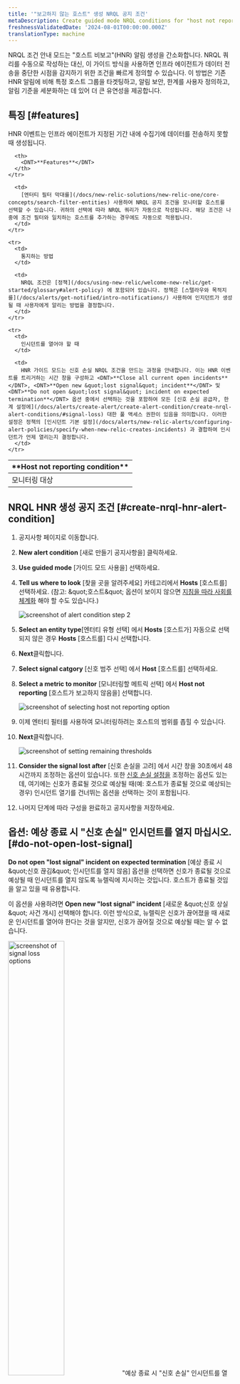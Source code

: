 ```yaml
---
title: '"보고하지 않는 호스트" 생성 NRQL 공지 조건'
metaDescription: Create guided mode NRQL conditions for "host not reporting" infrastructure errors.
freshnessValidatedDate: '2024-08-01T00:00:00.000Z'
translationType: machine
---
```






NRQL 조건 안내 모드는 &quot;호스트 비보고&quot;(HNR) 알림 생성을 간소화합니다. NRQL 쿼리를 수동으로 작성하는 대신, 이 가이드 방식을 사용하면 인프라 에이전트가 데이터 전송을 중단한 시점을 감지하기 위한 조건을 빠르게 정의할 수 있습니다. 이 방법은 기존 HNR 알림에 비해 특정 호스트 그룹을 타겟팅하고, 알림 보안, 한계를 사용자 정의하고, 알림 기준을 세분화하는 데 있어 더 큰 유연성을 제공합니다.

## 특징 [#features]

HNR 이벤트는 인프라 에이전트가 지정된 기간 내에 수집기에 데이터를 전송하지 못할 때 생성됩니다.

<table>
  <thead>
    <tr>
      <th style={{ width: "200px" }}>
        <DNT>**Host not reporting condition**</DNT>
      </th>

      <th>
        <DNT>**Features**</DNT>
      </th>
    </tr>
  </thead>

  <tbody>
    <tr>
      <td>
        모니터링 대상
      </td>

      <td>
        [엔터티 필터 막대를](/docs/new-relic-solutions/new-relic-one/core-concepts/search-filter-entities) 사용하여 NRQL 공지 조건을 모니터할 호스트를 선택할 수 있습니다. 귀하의 선택에 따라 NRQL 쿼리가 자동으로 작성됩니다. 해당 조건은 나중에 조건 필터와 일치하는 호스트를 추가하는 경우에도 자동으로 적용됩니다.
      </td>
    </tr>

    <tr>
      <td>
        통지하는 방법
      </td>

      <td>
        NRQL 조건은 [정책](/docs/using-new-relic/welcome-new-relic/get-started/glossary#alert-policy) 에 포함되어 있습니다. 정책은 [스텔라우와 목적지를](/docs/alerts/get-notified/intro-notifications/) 사용하여 인지던트가 생성될 때 사용자에게 알리는 방법을 결정합니다.
      </td>
    </tr>

    <tr>
      <td>
        인시던트를 열어야 할 때
      </td>

      <td>
        HNR 가이드 모드는 신호 손실 NRQL 조건을 만드는 과정을 안내합니다. 이는 HNR 이벤트를 트리거하는 시간 창을 구성하고 <DNT>**Close all current open incidents**</DNT>, <DNT>**Open new &quot;lost signal&quot; incident**</DNT> 및 <DNT>**Do not open &quot;lost signal&quot; incident on expected termination**</DNT> 옵션 중에서 선택하는 것을 포함하여 모든 [신호 손실 공급자, 한계 설정에](/docs/alerts/create-alert/create-alert-condition/create-nrql-alert-conditions/#signal-loss) 대한 풀 액세스 권한이 있음을 의미합니다. 이러한 설정은 정책의 [인시던트 기본 설정](/docs/alerts/new-relic-alerts/configuring-alert-policies/specify-when-new-relic-creates-incidents) 과 결합하여 인시던트가 언제 열리는지 결정합니다.
      </td>
    </tr>
  </tbody>
</table>

## NRQL HNR 생성 공지 조건 [#create-nrql-hnr-alert-condition]

1. 공지사항 페이지로 이동합니다.

2. **New alert condition** \[새로 만들기 공지사항을] 클릭하세요.

3. **Use guided mode** \[가이드 모드 사용을] 선택하세요.

4. **Tell us where to look** \[찾을 곳을 알려주세요] 카테고리에서 **Hosts** \[호스트를] 선택하세요. (참고: &amp;quot;호스트&amp;quot; 옵션이 보이지 않으면 [지침을 따라 사회를 체계화](/docs/infrastructure/host-integrations/installation/new-relic-guided-install-overview/) 해야 할 수도 있습니다.)

   <img title="creating a condition step 2" alt="screenshot of alert condition step 2" src={alertsTellUsWheretoLook} />

5. **Select an entity type**\[엔터티 유형 선택] 에서 **Hosts** \[호스트가] 자동으로 선택되지 않은 경우 **Hosts** \[호스트를] 다시 선택합니다.

6. **Next**클릭합니다.

7. **Select signal catgory** \[신호 범주 선택] 에서 **Host** \[호스트를] 선택하세요.

8. **Select a metric to monitor** \[모니터링할 메트릭 선택] 에서 **Host not reporting** \[호스트가 보고하지 않음을] 선택합니다.

   <img title="host not reporting selection" alt="screenshot of selecting host not reporting option" src={alertsHostNotReportingSelection} />

9. 이제 엔터티 필터를 사용하여 모니터링하려는 호스트의 범위를 좁힐 수 있습니다.

10. **Next**클릭합니다.

    <img title="set condition thresholds" alt="screenshot of setting remaining thresholds" src={alertsSetConditionThresholds} />

11. **Consider the signal lost after** \[신호 손실을 고려] 에서 시간 창을 30초에서 48시간까지 조정하는 옵션이 있습니다. 또한 [신호 손실 설정을](/docs/alerts/create-alert/create-alert-condition/create-nrql-alert-conditions/#signal-loss) 조정하는 옵션도 있는데, 여기에는 신호가 종료될 것으로 예상될 때(예: 호스트가 종료될 것으로 예상되는 경우) 인시던트 열기를 건너뛰는 옵션을 선택하는 것이 포함됩니다.

12. 나머지 단계에 따라 구성을 완료하고 공지사항을 저장하세요.

## 옵션: 예상 종료 시 &quot;신호 손실&quot; 인시던트를 열지 마십시오. [#do-not-open-lost-signal]

**Do not open &quot;lost signal&quot; incident on expected termination** \[예상 종료 시 &amp;quot;신호 끊김&amp;quot; 인시던트를 열지 않음] 옵션을 선택하면 신호가 종료될 것으로 예상될 때 인시던트를 열지 않도록 뉴렐릭에 지시하는 것입니다. 호스트가 종료될 것임을 알고 있을 때 유용합니다.

이 옵션을 사용하려면 **Open new &quot;lost signal&quot; incident** \[새로운 &amp;quot;신호 상실&amp;quot; 사건 개시] 선택해야 합니다. 이런 방식으로, 뉴렐릭은 신호가 끊어졌을 때 새로운 인시던트를 열어야 한다는 것을 알지만, 신호가 끊어질 것으로 예상될 때는 알 수 없습니다.

<img title="signal loss options" alt="screenshot of signal loss options" src={alertsSignalsLostOptions} width="50%" />

<Callout variant="important">
  &quot;예상 종료 시 &quot;신호 손실&quot; 인시던트를 열지 마십시오&quot;로 인해 신호 손실 인시던트가 열리는 것을 방지하려면 호스트 엔터티에 태그 `termination: expected` 추가해야 합니다. 이 태그는 신호가 종료될 것으로 예상되었음을 알려줍니다. [호스트 엔터티에 태그를 직접](/docs/new-relic-solutions/new-relic-one/core-concepts/use-tags-help-organize-find-your-data/#add-tags) 추가하는 방법을 확인하세요.
</Callout>